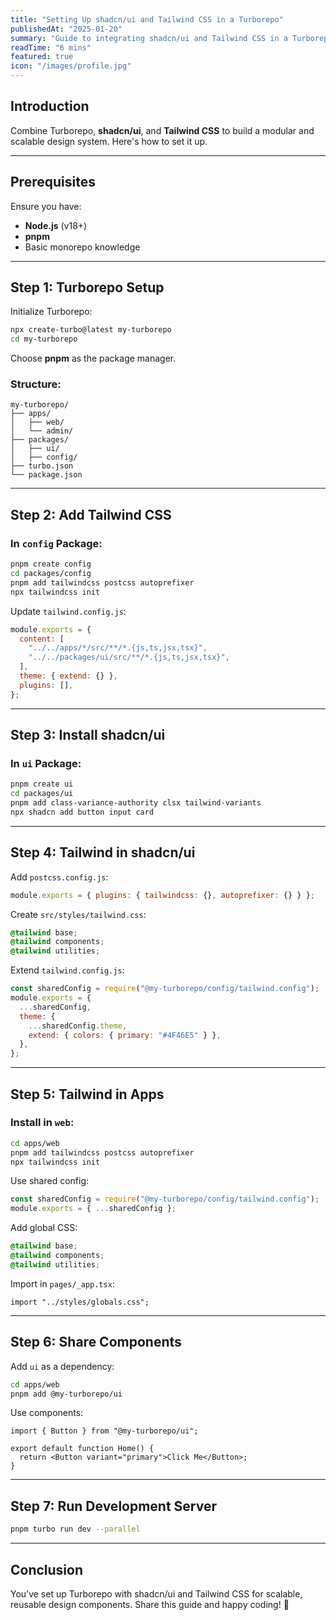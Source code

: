 ```yaml
---
title: "Setting Up shadcn/ui and Tailwind CSS in a Turborepo"
publishedAt: "2025-01-20"
summary: "Guide to integrating shadcn/ui and Tailwind CSS in a Turborepo for scalable design systems."
readTime: "6 mins"
featured: true
icon: "/images/profile.jpg"
---
```


## Introduction

Combine Turborepo, **shadcn/ui**, and **Tailwind CSS** to build a modular and scalable design system. Here's how to set it up.

---

## Prerequisites

Ensure you have:
- **Node.js** (v18+)
- **pnpm**
- Basic monorepo knowledge

---

## Step 1: Turborepo Setup

Initialize Turborepo:

```bash
npx create-turbo@latest my-turborepo
cd my-turborepo
```
Choose **pnpm** as the package manager.

### Structure:

```
my-turborepo/
├── apps/
│   ├── web/
│   └── admin/
├── packages/
│   ├── ui/
│   ├── config/
├── turbo.json
└── package.json
```

---

## Step 2: Add Tailwind CSS

### In `config` Package:

```bash
pnpm create config
cd packages/config
pnpm add tailwindcss postcss autoprefixer
npx tailwindcss init
```

Update `tailwind.config.js`:

```js
module.exports = {
  content: [
    "../../apps/*/src/**/*.{js,ts,jsx,tsx}",
    "../../packages/ui/src/**/*.{js,ts,jsx,tsx}",
  ],
  theme: { extend: {} },
  plugins: [],
};
```

---

## Step 3: Install shadcn/ui

### In `ui` Package:

```bash
pnpm create ui
cd packages/ui
pnpm add class-variance-authority clsx tailwind-variants
npx shadcn add button input card
```

---

## Step 4: Tailwind in shadcn/ui

Add `postcss.config.js`:

```js
module.exports = { plugins: { tailwindcss: {}, autoprefixer: {} } };
```

Create `src/styles/tailwind.css`:

```css
@tailwind base;
@tailwind components;
@tailwind utilities;
```

Extend `tailwind.config.js`:

```js
const sharedConfig = require("@my-turborepo/config/tailwind.config");
module.exports = {
  ...sharedConfig,
  theme: {
    ...sharedConfig.theme,
    extend: { colors: { primary: "#4F46E5" } },
  },
};
```

---

## Step 5: Tailwind in Apps

### Install in `web`:

```bash
cd apps/web
pnpm add tailwindcss postcss autoprefixer
npx tailwindcss init
```

Use shared config:

```js
const sharedConfig = require("@my-turborepo/config/tailwind.config");
module.exports = { ...sharedConfig };
```

Add global CSS:

```css
@tailwind base;
@tailwind components;
@tailwind utilities;
```

Import in `pages/_app.tsx`:

```tsx
import "../styles/globals.css";
```

---

## Step 6: Share Components

Add `ui` as a dependency:

```bash
cd apps/web
pnpm add @my-turborepo/ui
```

Use components:

```tsx
import { Button } from "@my-turborepo/ui";

export default function Home() {
  return <Button variant="primary">Click Me</Button>;
}
```

---

## Step 7: Run Development Server

```bash
pnpm turbo run dev --parallel
```

---

## Conclusion

You’ve set up Turborepo with shadcn/ui and Tailwind CSS for scalable, reusable design components. Share this guide and happy coding! 🚀